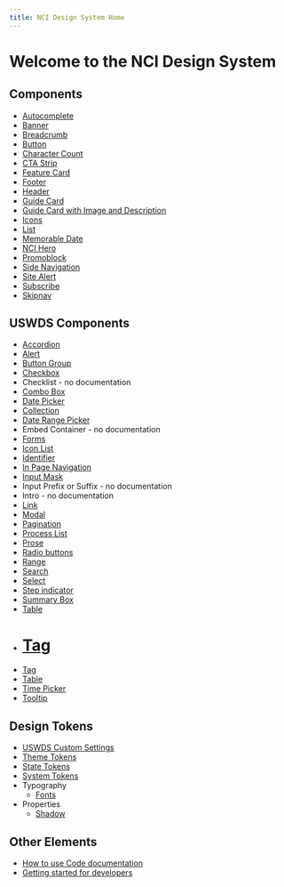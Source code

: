 ```yaml
---
title: NCI Design System Home
---
```


# Welcome to the NCI Design System

## Components

- [Autocomplete](./components/autocomplete)
- [Banner](./components/banner)
- [Breadcrumb](./components/breadcrumb)
- [Button](./components/button)
- [Character Count](./components/character-count)
- [CTA Strip](./components/cta-strip)
- [Feature Card](./components/feature-card)
- [Footer](./components/footer)
- [Header](./components/header)
- [Guide Card](./components/guide-card-row)
- [Guide Card with Image and Description](./components/guide-card-with-image-and-description)
- [Icons](./components/icons)
- [List](./components/list)
- [Memorable Date](./components/memorable-date)
- [NCI Hero](./components/nci-hero)
- [Promoblock](./components/promoblock)
- [Side Navigation](./components/sidenav)
- [Site Alert](./components/site-alert)
- [Subscribe](./components/subscribe)
- [Skipnav](./components/skipnav)

## USWDS Components

- [Accordion](https://designsystem.digital.gov/components/accordion/)
- [Alert](https://designsystem.digital.gov/components/alert/)
- [Button Group](https://designsystem.digital.gov/components/button-group/)
- [Checkbox](https://designsystem.digital.gov/components/checkbox/)
- Checklist - no documentation
- [Combo Box](https://designsystem.digital.gov/components/combo-box/)
- [Date Picker](https://designsystem.digital.gov/components/date-picker/)
- [Collection](https://designsystem.digital.gov/components/collection/)
- [Date Range Picker](https://designsystem.digital.gov/components/date-range-picker/)
- Embed Container - no documentation
- [Forms](https://designsystem.digital.gov/components/form/)
- [Icon List](https://designsystem.digital.gov/components/icon-list/)
- [Identifier](https://designsystem.digital.gov/components/identifier/)
- [In Page Navigation](https://designsystem.digital.gov/components/in-page-navigation/)
- [Input Mask](https://designsystem.digital.gov/components/input-mask/)
- Input Prefix or Suffix - no documentation
- Intro - no documentation
- [Link](https://designsystem.digital.gov/components/link/)
- [Modal](https://designsystem.digital.gov/components/modal/)
- [Pagination](https://designsystem.digital.gov/components/pagination/)
- [Process List](https://designsystem.digital.gov/components/process-list/)
- [Prose](https://designsystem.digital.gov/components/prose/)
- [Radio buttons](https://designsystem.digital.gov/components/radio-buttons/)
- [Range](https://designsystem.digital.gov/components/range-slider/)
- [Search](https://designsystem.digital.gov/components/search/)
- [Select](https://designsystem.digital.gov/components/select/)
- [Step indicator](https://designsystem.digital.gov/components/step-indicator/)
- [Summary Box](https://designsystem.digital.gov/components/summary-box/)
- [Table](https://designsystem.digital.gov/components/table/)
- # [Tag](https://designsystem.digital.gov/components/tag/)
- [Tag](https://designsystem.digital.gov/components/tag/)
- [Table](https://designsystem.digital.gov/components/table/)
- [Time Picker](https://designsystem.digital.gov/components/time-picker)
- [Tooltip](https://designsystem.digital.gov/components/tooltip/)

## Design Tokens

- [USWDS Custom Settings](./design-tokens/token-changes)
- [Theme Tokens](./design-tokens/theme-tokens)
- [State Tokens](./design-tokens/state-tokens)
- [System Tokens](./design-tokens/system-tokens)
- Typography
  - [Fonts](./design-tokens/typography/fonts)
- Properties
  - [Shadow](./design-tokens/properties/shadow)

## Other Elements

- [How to use Code documentation](./about/development/code-examples)
- [Getting started for developers](.about/development/getting-started-for-developers)
